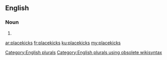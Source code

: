 ==English==

===Noun===
{{head|en}}

# {{plural of|placekick}}

[[Category:English plurals]][[Category:English plurals using obsolete wikisyntax]]

[[ar:placekicks]]
[[fr:placekicks]]
[[ku:placekicks]]
[[my:placekicks]]